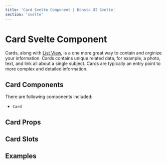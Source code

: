 ```yaml
---
title: 'Card Svelte Component | Konsta UI Svelte'
section: 'svelte'
---
```



# Card Svelte Component

Cards, along with [List View](/svelte/list), is a one more great way to contain and orginize your information. Cards contains unique related data, for example, a photo, text, and link all about a single subject. Cards are typically an entry point to more complex and detailed information.

## Card Components

There are following components included:

- `Card`

## Card Props

<CardProps />

## Card Slots

<CardSlots />

## Examples

<CardsExample />
